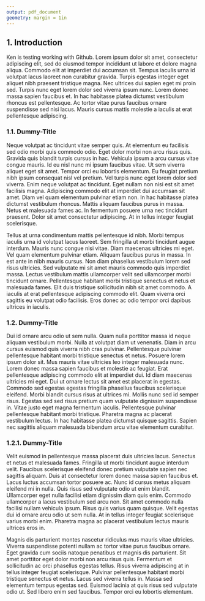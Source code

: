 ```yaml
---
output: pdf_document
geometry: margin = 1in
---
```


## 1. Introduction

Ken is testing working with Github.
Lorem ipsum dolor sit amet, consectetur adipiscing elit, sed do eiusmod tempor incididunt ut labore et dolore magna aliqua. Commodo elit at imperdiet dui accumsan sit. Tempus iaculis urna id volutpat lacus laoreet non curabitur gravida. Turpis egestas integer eget aliquet nibh praesent tristique magna. Nec ultrices dui sapien eget mi proin sed. Turpis nunc eget lorem dolor sed viverra ipsum nunc. Lorem donec massa sapien faucibus et. In hac habitasse platea dictumst vestibulum rhoncus est pellentesque. Ac tortor vitae purus faucibus ornare suspendisse sed nisi lacus. Mauris cursus mattis molestie a iaculis at erat pellentesque adipiscing.

### 1.1. Dummy-Title

Neque volutpat ac tincidunt vitae semper quis. At elementum eu facilisis sed odio morbi quis commodo odio. Eget dolor morbi non arcu risus quis. Gravida quis blandit turpis cursus in hac. Vehicula ipsum a arcu cursus vitae congue mauris. Id eu nisl nunc mi ipsum faucibus vitae. Ut sem viverra aliquet eget sit amet. Tempor orci eu lobortis elementum. Eu feugiat pretium nibh ipsum consequat nisl vel pretium. Vel turpis nunc eget lorem dolor sed viverra. Enim neque volutpat ac tincidunt. Eget nullam non nisi est sit amet facilisis magna. Adipiscing commodo elit at imperdiet dui accumsan sit amet. Diam vel quam elementum pulvinar etiam non. In hac habitasse platea dictumst vestibulum rhoncus. Mattis aliquam faucibus purus in massa. Netus et malesuada fames ac. In fermentum posuere urna nec tincidunt praesent. Dolor sit amet consectetur adipiscing. At in tellus integer feugiat scelerisque.

Tellus at urna condimentum mattis pellentesque id nibh. Morbi tempus iaculis urna id volutpat lacus laoreet. Sem fringilla ut morbi tincidunt augue interdum. Mauris nunc congue nisi vitae. Diam maecenas ultricies mi eget. Vel quam elementum pulvinar etiam. Aliquam faucibus purus in massa. In est ante in nibh mauris cursus. Non diam phasellus vestibulum lorem sed risus ultricies. Sed vulputate mi sit amet mauris commodo quis imperdiet massa. Lectus vestibulum mattis ullamcorper velit sed ullamcorper morbi tincidunt ornare. Pellentesque habitant morbi tristique senectus et netus et malesuada fames. Elit duis tristique sollicitudin nibh sit amet commodo. A iaculis at erat pellentesque adipiscing commodo elit. Quam viverra orci sagittis eu volutpat odio facilisis. Eros donec ac odio tempor orci dapibus ultrices in iaculis.

### 1.2. Dummy-Title
Dui id ornare arcu odio ut sem nulla. Quam nulla porttitor massa id neque aliquam vestibulum morbi. Nulla at volutpat diam ut venenatis. Diam in arcu cursus euismod quis viverra nibh cras pulvinar. Pellentesque pulvinar pellentesque habitant morbi tristique senectus et netus. Posuere lorem ipsum dolor sit. Mus mauris vitae ultricies leo integer malesuada nunc. Lorem donec massa sapien faucibus et molestie ac feugiat. Erat pellentesque adipiscing commodo elit at imperdiet dui. Id diam maecenas ultricies mi eget. Dui ut ornare lectus sit amet est placerat in egestas. Commodo sed egestas egestas fringilla phasellus faucibus scelerisque eleifend. Morbi blandit cursus risus at ultrices mi. Mollis nunc sed id semper risus. Egestas sed sed risus pretium quam vulputate dignissim suspendisse in. Vitae justo eget magna fermentum iaculis. Pellentesque pulvinar pellentesque habitant morbi tristique. Pharetra magna ac placerat vestibulum lectus. In hac habitasse platea dictumst quisque sagittis. Sapien nec sagittis aliquam malesuada bibendum arcu vitae elementum curabitur.

### 1.2.1. Dummy-Title

Velit euismod in pellentesque massa placerat duis ultricies lacus. Senectus et netus et malesuada fames. Fringilla ut morbi tincidunt augue interdum velit. Faucibus scelerisque eleifend donec pretium vulputate sapien nec sagittis aliquam. Duis at consectetur lorem donec massa sapien faucibus et. Lacus luctus accumsan tortor posuere ac. Nunc id cursus metus aliquam eleifend mi in nulla. Quis risus sed vulputate odio ut enim blandit. Ullamcorper eget nulla facilisi etiam dignissim diam quis enim. Commodo ullamcorper a lacus vestibulum sed arcu non. Sit amet commodo nulla facilisi nullam vehicula ipsum. Risus quis varius quam quisque. Velit egestas dui id ornare arcu odio ut sem nulla. At in tellus integer feugiat scelerisque varius morbi enim. Pharetra magna ac placerat vestibulum lectus mauris ultrices eros in.

Magnis dis parturient montes nascetur ridiculus mus mauris vitae ultricies. Viverra suspendisse potenti nullam ac tortor vitae purus faucibus ornare. Eget gravida cum sociis natoque penatibus et magnis dis parturient. Sit amet porttitor eget dolor morbi non arcu risus quis. Fermentum et sollicitudin ac orci phasellus egestas tellus. Risus viverra adipiscing at in tellus integer feugiat scelerisque. Pulvinar pellentesque habitant morbi tristique senectus et netus. Lacus sed viverra tellus in. Massa sed elementum tempus egestas sed. Euismod lacinia at quis risus sed vulputate odio ut. Sed libero enim sed faucibus. Tempor orci eu lobortis elementum.